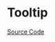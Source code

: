 
<Meta of={TooltipStories} />

# Tooltip

<Description of={Tooltip} />

[Source Code](https://github.com/Mezzanine-UI/mezzanine/blob/main/packages/react/src/Tooltip/Tooltip.tsx)

<ArgsTable of={Tooltip} />
